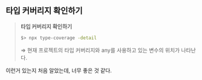 ## 타입 커버리지 확인하기
> **타입 커버리지 확인하기**
> 
> ```bash
> $> npx type-coverage -detail
> ```
> 
> ⇒ 현재 프로젝트의 타입 커버리지와 any를 사용하고 있는 변수의 위치가 나타난다.
>

이런거 있는지 처음 알았는데, 너무 좋은 것 같다.